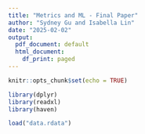 ```yaml
---
title: "Metrics and ML - Final Paper"
author: "Sydney Gu and Isabella Lin"
date: "2025-02-02"
output:
  pdf_document: default
  html_document:
    df_print: paged
---
```


```r
knitr::opts_chunk$set(echo = TRUE)
```

```r
library(dplyr)
library(readxl)
library(haven)
```

```r
load("data.rdata")
```

